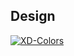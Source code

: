 
<Meta title="Utilities/Colors/Swatches" />

<ColorPalette>
  <ColorItem
    title="Primary"
    subtitle="--clr-primary-"
    colors={{
      100: '#529A27',
      300: '#70BA44',
      500: '#E2F1D9',
    }}
  />
  <ColorItem
    title="Secondary"
    subtitle="--clr-secondary-"
    colors={{
      100: '#C94A24',
      300: '#D95E39',
      500: '#F7DED7'
    }}
  />
  <ColorItem
    title="Tertiary"
    subtitle="--clr-tertiary-"
    colors={{
      100: '#F5DF35',
      300: '#FDF9D6',
    }}
  />
  <ColorItem
    title="Fourth"
    subtitle="--clr-fourth-"
    colors={{
      100: '#FF751F',
      300: '#FFF3E5',
    }}
  />
  <ColorItem
    title="Fifth"
    subtitle="--clr-fifth-"
    colors={{
      100: '#5F3C20',
      300: '#F0EBE8',
    }}
  />
  <ColorItem
    title="Sixth"
    subtitle="--clr-sixth-"
    colors={{
      100: '#3379B1',
      300: '#D6E4EF',
    }}
  />
  <ColorItem
    title="Neutral"
    subtitle="--clr-neutral-"
    colors={{
      100: '#031331',
      300: '#23314B',
      500: '#556074',
      700: '#9198A5',
      900: '#B9BDC6',
      1100: '#DDE0E4',
      1300: '#F3F4F6',
      1500: '#FFFFFF',
    }}
  />
  <ColorItem
    title="Seventh"
    subtitle="--clr-seventh-"
    colors={{
      100: 'hsla(219, 36%, 22%, 0.3)',
    }}
  />
</ColorPalette>

## Design
[![XD-Colors](https://img.shields.io/badge/-Colors-%235c5c5c?logo=adobexd&labelColor=450034)](https://xd.adobe.com/view/3ff4c180-5eee-4b0f-941c-2de05a13ccd2-6aa7/specs/)

